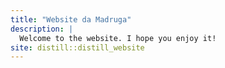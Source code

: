 ```yaml
---
title: "Website da Madruga"
description: |
  Welcome to the website. I hope you enjoy it!
site: distill::distill_website
---
```



